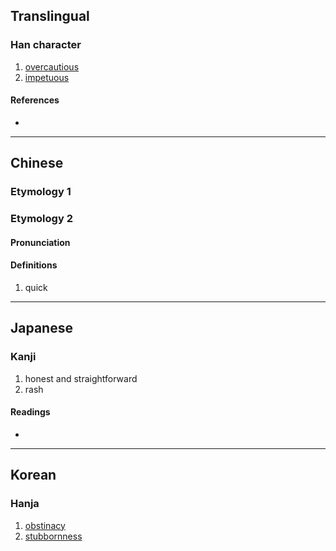 {{character info}}
==Translingual==

===Han character===
{{Han char|rn=94|rad=犬|as=13|sn=16|four=46232|canj=KHWLV|ids=⿰犭睘}}

# [[overcautious]]
# [[impetuous]]

====References====
* {{Han ref|kx=0719.240|dkj=20724|dj=1130.220|hdz=21372.020|uh=7367|ud=29543|bh=EA5D|bd=59997}}

----

==Chinese==

===Etymology 1===
{{zh-see|狷|v}}

===Etymology 2===
{{zh-forms}}

====Pronunciation====
{{zh-pron
|m=juàn
|m-s=
|c=gyun3
|c-t=
|g=
|h=pfs=
|j=
|md=
|mn=
|mn-t=
|w=
|x=
|mc=y
|oc=y
|cat=a
}}

====Definitions====
{{zh-hanzi}}

# quick

----

==Japanese==

===Kanji===
{{ja-kanji|grade=|rs=犬13}}

# honest and straightforward
# rash

====Readings====
* {{ja-readings|on=[[けん]] (ken)|kun=[[はねおどる]] (haneodoru)}}

----

==Korean==

===Hanja===
{{ko-hanja|hangeul=견|eumhun=|rv=gyeon|mr=kyŏn|y=kyen}}

# [[obstinacy]]
# [[stubbornness]]